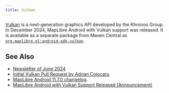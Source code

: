 ```yaml
---
title: Vulkan
---
```



[Vulkan](https://www.vulkan.org/) is a next-generation graphics API developed by the Khronos Group. In December 2024, MapLibre Android with Vulkan support was released. It is available as a separate package from Maven Central as [`org.maplibre.gl:android-sdk-vulkan`](https://central.sonatype.com/artifact/org.maplibre.gl/android-sdk-vulkan).

## See Also

- [Newsletter of June 2024](news/2024-06-30-maplibre-newsletter-june-2024/#maplibre-native)
- [Initial Vulkan Pull Request by Adrian Cojocaru](https://github.com/maplibre/maplibre-native/pull/2564)
- [MapLibre Android 11.7.0 changelog](https://github.com/maplibre/maplibre-native/releases/tag/android-v11.7.0).
- [MapLibre Android with Vulkan Support Released (Announcement)](news/2024-12-12-maplibre-android-vulkan)
